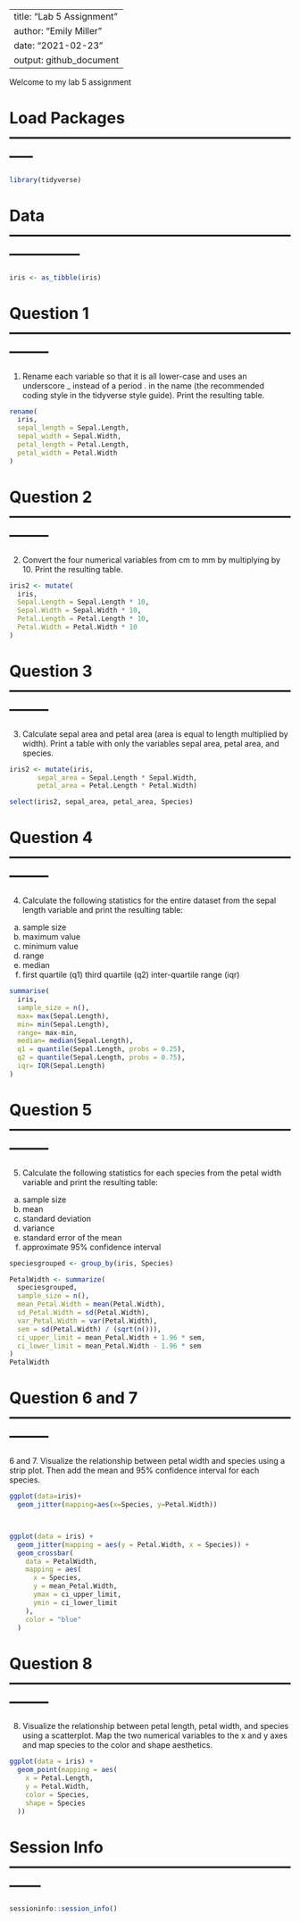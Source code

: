 
---
title: "Lab 5 Assignment"
author: "Emily Miller"
date: "2021-02-23"
output: github_document
---

Welcome to my lab 5 assignment

# Load Packages -----------------------------------------------------------

```r
library(tidyverse)
```



# Data --------------------------------------------------------------------

```r
iris <- as_tibble(iris)
```



# Question 1 --------------------------------------------------------------

1. Rename each variable so that it is all lower-case and uses an underscore _ instead of a period . in the name (the recommended coding style in the tidyverse style guide). Print the resulting table.

```r
rename(
  iris,
  sepal_length = Sepal.Length,
  sepal_width = Sepal.Width,
  petal_length = Petal.Length,
  petal_width = Petal.Width
)
```



# Question 2 --------------------------------------------------------------

2. Convert the four numerical variables from cm to mm by multiplying by 10. Print the resulting table.

```r
iris2 <- mutate(
  iris,
  Sepal.Length = Sepal.Length * 10,
  Sepal.Width = Sepal.Width * 10,
  Petal.Length = Petal.Length * 10,
  Petal.Width = Petal.Width * 10
)
```



# Question 3 --------------------------------------------------------------

3. Calculate sepal area and petal area (area is equal to length multiplied by width). Print a table with only the variables sepal area, petal area, and species.


```r

iris2 <- mutate(iris,
       sepal_area = Sepal.Length * Sepal.Width,
       petal_area = Petal.Length * Petal.Width)

select(iris2, sepal_area, petal_area, Species)
```


# Question 4 --------------------------------------------------------------

4. Calculate the following statistics for the entire dataset from the sepal length variable and print the resulting table:

  a. sample size
  b. maximum value
  c. minimum value
  d. range
  e. median
  f. first quartile (q1)
third quartile (q2)
inter-quartile range (iqr)


```r
summarise(
  iris,
  sample_size = n(),
  max= max(Sepal.Length),
  min= min(Sepal.Length),
  range= max-min,
  median= median(Sepal.Length),
  q1 = quantile(Sepal.Length, probs = 0.25),
  q2 = quantile(Sepal.Length, probs = 0.75),
  iqr= IQR(Sepal.Length)
)
```



# Question 5 --------------------------------------------------------------

5. Calculate the following statistics for each species from the petal width variable and print the resulting table:

  a. sample size
  b. mean
  c. standard deviation
  d. variance
  e. standard error of the mean
  f. approximate 95% confidence interval
  
  
```r
speciesgrouped <- group_by(iris, Species)

PetalWidth <- summarize(
  speciesgrouped,
  sample_size = n(),
  mean_Petal.Width = mean(Petal.Width),
  sd_Petal.Width = sd(Petal.Width),
  var_Petal.Width = var(Petal.Width),
  sem = sd(Petal.Width) / (sqrt(n())),
  ci_upper_limit = mean_Petal.Width + 1.96 * sem,
  ci_lower_limit = mean_Petal.Width - 1.96 * sem
)
PetalWidth
```

# Question 6 and 7--------------------------------------------------------------

6 and 7. Visualize the relationship between petal width and species using a strip plot. Then add the mean and 95% confidence interval for each species.

```r
ggplot(data=iris)+
  geom_jitter(mapping=aes(x=Species, y=Petal.Width))



ggplot(data = iris) +
  geom_jitter(mapping = aes(y = Petal.Width, x = Species)) +
  geom_crossbar(
    data = PetalWidth,
    mapping = aes(
      x = Species,
      y = mean_Petal.Width,
      ymax = ci_upper_limit,
      ymin = ci_lower_limit
    ),
    color = "blue"
  )
```



# Question 8 --------------------------------------------------------------

8. Visualize the relationship between petal length, petal width, and species using a scatterplot. Map the two numerical variables to the x and y axes and map species to the color and shape aesthetics.

```r
ggplot(data = iris) +
  geom_point(mapping = aes(
    x = Petal.Length,
    y = Petal.Width,
    color = Species,
    shape = Species
  ))
```


# Session Info ------------------------------------------------------------

```r
sessioninfo::session_info()
```